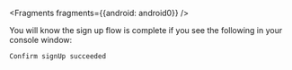 
<Fragments fragments={{android: android0}} />

You will know the sign up flow is complete if you see the following in your console window:

```console
Confirm signUp succeeded
```
